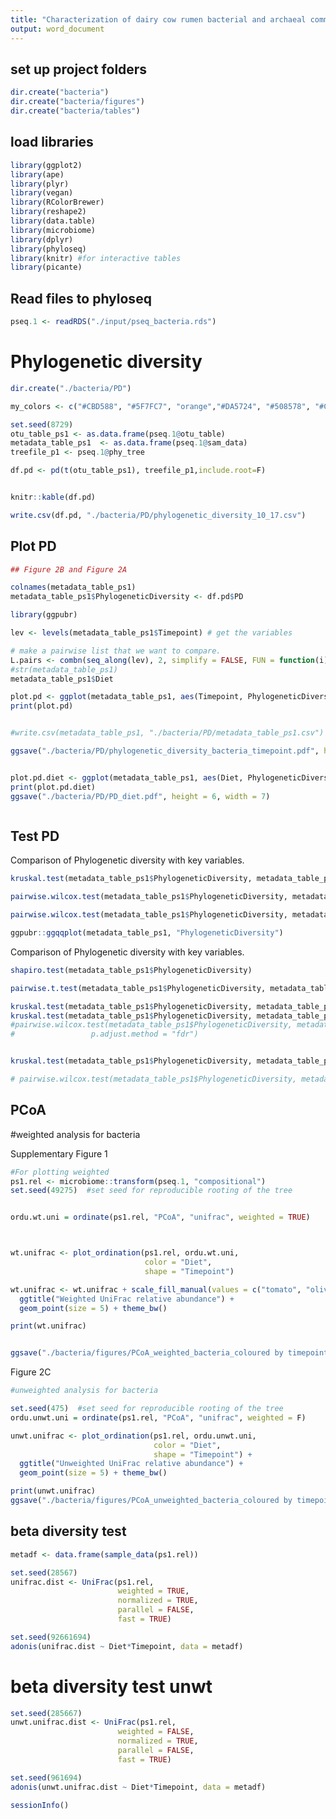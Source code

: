 ---
title: "Characterization of dairy cow rumen bacterial and archaeal communities associated with grass silage and maize silage based diets (Bacterial)"
output: word_document
---


## set up project folders  

```{r}

dir.create("bacteria")
dir.create("bacteria/figures")
dir.create("bacteria/tables")


```

## load libraries  

```{r, warning=FALSE, message=FALSE}

library(ggplot2)
library(ape)
library(plyr)
library(vegan)
library(RColorBrewer)
library(reshape2)
library(data.table)
library(microbiome)
library(dplyr)
library(phyloseq)
library(knitr) #for interactive tables
library(picante)

```


## Read files to phyloseq  
```{r}
pseq.1 <- readRDS("./input/pseq_bacteria.rds")
```


# Phylogenetic diversity   


```{r}

dir.create("./bacteria/PD")

my_colors <- c("#CBD588", "#5F7FC7", "orange","#DA5724", "#508578", "#CD9BCD", "#AD6F3B", "#673770","#D14285", "#652926", "#C84248", "#8569D5", "#5E738F","#D1A33D", "#8A7C64", "#599861", "steelblue" )

set.seed(8729)
otu_table_ps1 <- as.data.frame(pseq.1@otu_table)
metadata_table_ps1  <- as.data.frame(pseq.1@sam_data)
treefile_p1 <- pseq.1@phy_tree

df.pd <- pd(t(otu_table_ps1), treefile_p1,include.root=F) 


knitr::kable(df.pd)

write.csv(df.pd, "./bacteria/PD/phylogenetic_diversity_10_17.csv")
```


## Plot PD  

```{r}

## Figure 2B and Figure 2A

colnames(metadata_table_ps1)
metadata_table_ps1$PhylogeneticDiversity <- df.pd$PD

library(ggpubr)

lev <- levels(metadata_table_ps1$Timepoint) # get the variables

# make a pairwise list that we want to compare.
L.pairs <- combn(seq_along(lev), 2, simplify = FALSE, FUN = function(i)lev[i])
#str(metadata_table_ps1) 
metadata_table_ps1$Diet

plot.pd <- ggplot(metadata_table_ps1, aes(Timepoint, PhylogeneticDiversity)) + geom_boxplot(aes(fill = Timepoint)) + geom_point(size = 3) + theme(axis.text.x = element_text(size=14, angle = 90)) + scale_fill_manual(values = c("forestgreen", "steelblue")) + theme_bw()
print(plot.pd)


#write.csv(metadata_table_ps1, "./bacteria/PD/metadata_table_ps1.csv")

ggsave("./bacteria/PD/phylogenetic_diversity_bacteria_timepoint.pdf", height = 6, width = 7)


plot.pd.diet <- ggplot(metadata_table_ps1, aes(Diet, PhylogeneticDiversity))  + geom_boxplot(aes(fill = Diet)) + geom_point(size = 3) + theme(axis.text.x = element_text(size=14, angle = 90)) + scale_fill_manual(values = c("tomato", "olivedrab4", "lightseagreen","mediumpurple", "#508578")) + theme_bw()
print(plot.pd.diet)
ggsave("./bacteria/PD/PD_diet.pdf", height = 6, width = 7)



```

## Test PD  

Comparison of Phylogenetic diversity with key variables.  
```{r}


kruskal.test(metadata_table_ps1$PhylogeneticDiversity, metadata_table_ps1$Diet, p.adj = "fdr")

pairwise.wilcox.test(metadata_table_ps1$PhylogeneticDiversity, metadata_table_ps1$Timepoint, p.adj = "fdr")

pairwise.wilcox.test(metadata_table_ps1$PhylogeneticDiversity, metadata_table_ps1$Block, p.adj = "fdr")

ggpubr::ggqqplot(metadata_table_ps1, "PhylogeneticDiversity")

```


Comparison of Phylogenetic diversity with key variables.  

```{r}

shapiro.test(metadata_table_ps1$PhylogeneticDiversity)

pairwise.t.test(metadata_table_ps1$PhylogeneticDiversity, metadata_table_ps1$Timepoint)

kruskal.test(metadata_table_ps1$PhylogeneticDiversity, metadata_table_ps1$Diet, p.adj = "fdr")
kruskal.test(metadata_table_ps1$PhylogeneticDiversity, metadata_table_ps1$Diet_Timepoint, p.adj = "fdr")
#pairwise.wilcox.test(metadata_table_ps1$PhylogeneticDiversity, metadata_table_ps1$Diet,
#                 p.adjust.method = "fdr")


kruskal.test(metadata_table_ps1$PhylogeneticDiversity, metadata_table_ps1$Block, p.adj = "fdr")

# pairwise.wilcox.test(metadata_table_ps1$PhylogeneticDiversity, metadata_table_ps1$Block, p.adj = "fdr")


```


## PCoA  

#weighted analysis for bacteria  

Supplementary Figure 1  
```{r}
#For plotting weighted
ps1.rel <- microbiome::transform(pseq.1, "compositional")
set.seed(49275)  #set seed for reproducible rooting of the tree


ordu.wt.uni = ordinate(ps1.rel, "PCoA", "unifrac", weighted = TRUE)



wt.unifrac <- plot_ordination(ps1.rel, ordu.wt.uni, 
                              color = "Diet", 
                              shape = "Timepoint")

wt.unifrac <- wt.unifrac + scale_fill_manual(values = c("tomato", "olivedrab4", "lightseagreen","mediumpurple", "#508578")) + 
  ggtitle("Weighted UniFrac relative abundance") + 
  geom_point(size = 5) + theme_bw()

print(wt.unifrac)


ggsave("./bacteria/figures/PCoA_weighted_bacteria_coloured by timepoint.pdf", height = 6, width = 7)
```


Figure 2C  

```{r}
#unweighted analysis for bacteria

set.seed(475)  #set seed for reproducible rooting of the tree
ordu.unwt.uni = ordinate(ps1.rel, "PCoA", "unifrac", weighted = F)

unwt.unifrac <- plot_ordination(ps1.rel, ordu.unwt.uni, 
                                color = "Diet", 
                                shape = "Timepoint") + 
  ggtitle("Unweighted UniFrac relative abundance") + 
  geom_point(size = 5) + theme_bw()

print(unwt.unifrac)
ggsave("./bacteria/figures/PCoA_unweighted_bacteria_coloured by timepoint.pdf", height = 6, width = 7)

```


## beta diversity test  

```{r}

metadf <- data.frame(sample_data(ps1.rel))

set.seed(28567)
unifrac.dist <- UniFrac(ps1.rel, 
                        weighted = TRUE, 
                        normalized = TRUE,  
                        parallel = FALSE, 
                        fast = TRUE)

```



```{r}
set.seed(92661694)
adonis(unifrac.dist ~ Diet*Timepoint, data = metadf)

```


# beta diversity test unwt  

```{r}

set.seed(285667)
unwt.unifrac.dist <- UniFrac(ps1.rel, 
                        weighted = FALSE, 
                        normalized = TRUE,  
                        parallel = FALSE, 
                        fast = TRUE)

```



```{r}
set.seed(961694)
adonis(unwt.unifrac.dist ~ Diet*Timepoint, data = metadf)

```





```{r}

sessionInfo()

```










